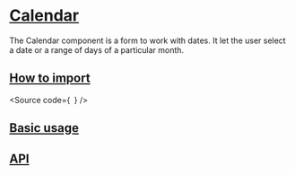 

<Meta of={Stories} />

# [Calendar](#calendar)

The Calendar component is a form to work with dates.
It let the user select a date or a range of days of a particular month.

## [How to import](#how-to-import)

<Source
  code={`
`}
/>

## [Basic usage](#basic-usage)

<Canvas of={Stories.Base} />

## [API](#api)

<ArgTypes of={Stories} />
